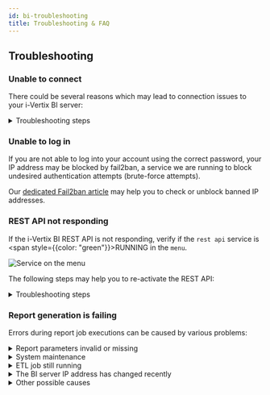 ```yaml
---
id: bi-troubleshooting
title: Troubleshooting & FAQ
---
```



## Troubleshooting

### Unable to connect

There could be several reasons which may lead to connection issues to your i-Vertix BI server:

<details>
<summary>Troubleshooting steps</summary>

1. Make sure the virtual machine is running
2. Make sure your firewall is not blocking requests to the server
3. Verify the current ip address and dns settings configured on the server (visible on the `menu`)
4. Check the system logs to find any problematic logs regarding connection
5. Verify if SSH is running (`systemctl status sshd`) - start/restart the ssh daemon with `systemctl restart sshd`
6. Restart the server (`menu` option `2) Reboot i-Vertix BI`)

</details>

### Unable to log in

If you are not able to log into your account using the correct password, your IP address may be blocked by fail2ban, a service we are running to block undesired authentication attempts (brute-force attempts).

Our [dedicated Fail2ban article](../../installation/fail2ban) may help you to check or unblock banned IP addresses.

### REST API not responding

If the i-Vertix BI REST API is not responding, verify if the `rest api` service is <span style={{color: "green"}}>RUNNING</span> in the `menu`.

![Service on the menu](../../assets/bi/menu_services.png)

The following steps may help you to re-activate the REST API:

<details>
<summary>Troubleshooting steps</summary>

1. Restart the REST API service from the `menu` by entering option `4) Restart i-Vertix BI services` and option `1) rest api`
2. Check the API logs from the `menu` by entering option `7) Logs` and option `2) i-VERTIX BI rest api`
    1. Make sure your the backend server is starting on **Port 3000** using **HTTPS**
        - if the server was not started on port 3000, set the port to `3000` in file `/usr/share/ivertix-bi/backend/.env`
        - if the server was not started using HTTPS, the local SSL certificate was probably not found.
        The local certificate named `bi-backend.crt` should be located in `/etc/pki/tls/certs`.
        If the certificate does not exist you can re-run the setup program from the `menu` by entering option `9) Setup i-Vertix BI services`.
        A new certificate should be generated.
    2. Check for other errors in the log - if any errors are display in the api log, please contact our [Support team](mailto:support@i-vertix.com) and
    provide all relevant information including the complete log file located in `/var/log/ivertix-bi/backend/ivertix-bi-backend.log`.

</details>

### Report generation is failing

Errors during report job executions can be caused by various problems:

<details>
<summary>Report parameters invalid or missing</summary>

It is possible that some newly added required report parameters are missing after an update of the used report template was performed in the `Report Store`.

:::tip[Solution]

Edit the failing report job and insert the newly added required report parameters to get your job up and running again

:::

</details>

<details>
<summary>System maintenance</summary>

Report jobs are suspended during a system maintenance. You can verify the current maintenance status under `Administration -> i-Vertix -> Business Intelligence` on the `Maintenance` tab.

<details>
<summary><ImageCounter>1</ImageCounter> Maintenance status</summary>

![Maintenance](../../assets/bi/settings_maintenance.png)

</details>

A red power icon indicates that the maintenance is *not activated*, a green icon indicates that the maintenance mode is *activated*.

:::warning

Please beware that **deactivating** the maintenance status during an actual system update can lead to **inconsistent** or **suddenly aborted report job executions**
as well as a **severe data warehouse inconsistency**.

:::

:::tip[Solution]

*Deactivate* the system maintenance by clicking the green power button **after** the system is no longer under maintenance.

:::

</details>

<details>
<summary>ETL job still running</summary>

It is also possible that the daily etl sync-job is still running. You can verify the current etl job status under
`Administration -> i-Vertix -> Business Intelligence` on the `Maintenance` tab.

<details>
<summary><ImageCounter>2</ImageCounter> ETL Job Running & <ImageCounter>6</ImageCounter> ETL Job History</summary>

![Maintenance](../../assets/bi/settings_maintenance.png)

</details>

If the ETL job is still running, you should also see a new, currently loading entry in the *ETL Job History* <ImageCounter>6</ImageCounter>,
indicating when the ETL job was started and how many days are synced.

:::note

Syncing one day of data takes approximately ~10-40 minutes. The execution time highly depends on the size of the
monitoring system and the hardware resources of the i-Vertix BI server.

:::

If the ETL job is taking longer as expected (*&lt;amount of days synced&gt;* x 30 (*estimated minutes for one day*)) you should check the ETL log files on the i-Vertix BI server.
You can open them from the `menu` when entering option `7) Logs` and option `4) i-VERTIX BI ETL (latest)`.

If you are encountering any errors in the log, please consider contacting our [Support team](mailto:support@i-vertix.com)
and provide all relevant information including the log files located in `/var/log/ivertix-bi/etl/`.

</details>

<details>
<summary>The BI server IP address has changed recently</summary>

If the i-Vertix BI server address has changed recently it is necessary to set the new IP address also in the monitoring module settings.
After the ip address was updated on the settings, it is also required to re-create the database connection profile to ensure that the daily
ETL job is able to sync data from the monitoring server to the data warehouse on the i-Vertix BI system.

You can find more information in our dedicated [Connection-Settings](./bi-settings#-re-create-connection-profile) documentation.

</details>

<details>
<summary>Other possible causes</summary>

If you expect reports to be generated by a scheduled job, but no reports were generated and you can find **no history item**
in the report history for the report, following problems could have occurred:

1. The i-Vertix BI API is not responding (indicated by errors containing `i-Vertix BI API: Idle timeout reached`)
2. The gorgone service is encountering a problem
3. The monitoring license is no longer valid
4. There is no space left on the i-Vertix BI server
5. The i-Vertix BI server's database is encountering a problem
6. The i-Vertix BI report engine is not running

:::note

Most of the above problems can be verified by checking the monitored services in your monitoring system.

:::

:::tip[Solution]

The following solutions can be applied to the above mentioned problems:

1. [Troubleshoot the i-Vertix BI API](./bi-troubleshooting#rest-api-not-responding)
2. Restart the gorgone service on the monitoring central server with `systemctl restart gorgoned`
3. Contact our [Sales Team](mailto:sales@i-vertix.com)
4. Allocate and mount more disk space to the i-Vertix BI server
5. Try to restart the mariadb service on the i-Vertix BI server by entering option `4) Restart i-Vertix BI services` and option `4) mariadb` from the `menu`.
If the problem still persists after the restart, consider contacting our [Support team](mailto:support@i-vertix.com) with all relevant information
6. Try to restart the report engine service on the i-Vertix BI server by entering option `4) Restart i-Vertix BI services` and option `4) report engine` from the `menu`.
If the problem still persists after the restart, consider contacting our [Support team](mailto:support@i-vertix.com) with all relevant information including the
log files located in `/var/log/ivertix-bi/report-engine/engine/`

:::

</details>